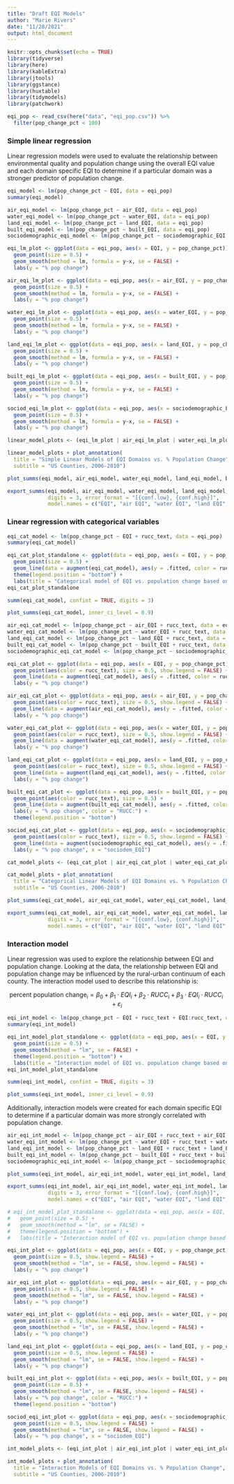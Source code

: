 ```yaml
---
title: "Draft EQI Models"
author: "Marie Rivers"
date: "11/28/2021"
output: html_document
---
```


```r
knitr::opts_chunk$set(echo = TRUE)
library(tidyverse)
library(here)
library(kableExtra)
library(jtools)
library(ggstance)
library(huxtable)
library(tidymodels)
library(patchwork)
```

```r
eqi_pop <- read_csv(here("data", "eqi_pop.csv")) %>%
  filter(pop_change_pct < 100)
```

### Simple linear regression  

Linear regression models were used to evaluate the relationship between environmental quality and population change using the overall EQI value and each domain specific EQI to determine if a particular domain was a stronger predictor of population change.

```r
eqi_model <- lm(pop_change_pct ~ EQI, data = eqi_pop)
summary(eqi_model)
```

```r
air_eqi_model <- lm(pop_change_pct ~ air_EQI, data = eqi_pop)
water_eqi_model <- lm(pop_change_pct ~ water_EQI, data = eqi_pop)
land_eqi_model <- lm(pop_change_pct ~ land_EQI, data = eqi_pop)
built_eqi_model <- lm(pop_change_pct ~ built_EQI, data = eqi_pop)
sociodemographic_eqi_model <- lm(pop_change_pct ~ sociodemographic_EQI, data = eqi_pop)
```

```r
eqi_lm_plot <- ggplot(data = eqi_pop, aes(x = EQI, y = pop_change_pct)) + 
  geom_point(size = 0.5) + 
  geom_smooth(method = lm, formula = y~x, se = FALSE) +
  labs(y = "% pop change")

air_eqi_lm_plot <- ggplot(data = eqi_pop, aes(x = air_EQI, y = pop_change_pct)) + 
  geom_point(size = 0.5) + 
  geom_smooth(method = lm, formula = y~x, se = FALSE) +
  labs(y = "% pop change")

water_eqi_lm_plot <- ggplot(data = eqi_pop, aes(x = water_EQI, y = pop_change_pct)) + 
  geom_point(size = 0.5) + 
  geom_smooth(method = lm, formula = y~x, se = FALSE) +
  labs(y = "% pop change")

land_eqi_lm_plot <- ggplot(data = eqi_pop, aes(x = land_EQI, y = pop_change_pct)) + 
  geom_point(size = 0.5) + 
  geom_smooth(method = lm, formula = y~x, se = FALSE) +
  labs(y = "% pop change")

built_eqi_lm_plot <- ggplot(data = eqi_pop, aes(x = built_EQI, y = pop_change_pct)) + 
  geom_point(size = 0.5) + 
  geom_smooth(method = lm, formula = y~x, se = FALSE) +
  labs(y = "% pop change")

sociod_eqi_lm_plot <- ggplot(data = eqi_pop, aes(x = sociodemographic_EQI, y = pop_change_pct)) + 
  geom_point(size = 0.5) + 
  geom_smooth(method = lm, formula = y~x, se = FALSE) +
  labs(y = "% pop change")
```

```r
linear_model_plots <- (eqi_lm_plot | air_eqi_lm_plot | water_eqi_lm_plot) / (land_eqi_lm_plot | built_eqi_lm_plot | sociod_eqi_lm_plot )

linear_model_plots + plot_annotation(
  title = "Simple Linear Models of EQI Domains vs. % Population Change",
  subtitle = "US Counties, 2006-2010")
```

```r
plot_summs(eqi_model, air_eqi_model, water_eqi_model, land_eqi_model, built_eqi_model, sociodemographic_eqi_model, inner_ci_level = 0.9, model.names = c("EQI", "air EQI", "water EQI", "land EQI", "built EQI", "sociodem EQI"))
```

```r
export_summs(eqi_model, air_eqi_model, water_eqi_model, land_eqi_model, built_eqi_model, sociodemographic_eqi_model, 
             digits = 3, error_format = "[{conf.low}, {conf.high}]", 
             model.names = c("EQI", "air EQI", "water EQI", "land EQI", "built EQI", "sociodem EQI"))
```

### Linear regression with categorical variables

```r
eqi_cat_model <- lm(pop_change_pct ~ EQI + rucc_text, data = eqi_pop)
summary(eqi_cat_model)
```

```r
eqi_cat_plot_standalone <- ggplot(data = eqi_pop, aes(x = EQI, y = pop_change_pct, color = rucc_text)) +
  geom_point(size = 0.5) + 
  geom_line(data = augment(eqi_cat_model), aes(y = .fitted, color = rucc_text)) +
  theme(legend.position = "bottom") + 
  labs(title = "Categorical model of EQI vs. population change based on RUCC", y = "% population change", color = "rural-urban continual category:")
eqi_cat_plot_standalone
```

```r
summ(eqi_cat_model, confint = TRUE, digits = 3)
```

```r
plot_summs(eqi_cat_model, inner_ci_level = 0.9)
```

```r
air_eqi_cat_model <- lm(pop_change_pct ~ air_EQI + rucc_text, data = eqi_pop)
water_eqi_cat_model <- lm(pop_change_pct ~ water_EQI + rucc_text, data = eqi_pop)
land_eqi_cat_model <- lm(pop_change_pct ~ land_EQI + rucc_text, data = eqi_pop)
built_eqi_cat_model <- lm(pop_change_pct ~ built_EQI + rucc_text, data = eqi_pop)
sociodemographic_eqi_cat_model <- lm(pop_change_pct ~ sociodemographic_EQI + rucc_text, data = eqi_pop)
```

```r
eqi_cat_plot <- ggplot(data = eqi_pop, aes(x = EQI, y = pop_change_pct)) + 
  geom_point(aes(color = rucc_text), size = 0.5, show.legend = FALSE) + 
  geom_line(data = augment(eqi_cat_model), aes(y = .fitted, color = rucc_text), show.legend = FALSE) +
  labs(y = "% pop change")

air_eqi_cat_plot <- ggplot(data = eqi_pop, aes(x = air_EQI, y = pop_change_pct)) + 
  geom_point(aes(color = rucc_text), size = 0.5, show.legend = FALSE) + 
  geom_line(data = augment(air_eqi_cat_model), aes(y = .fitted, color = rucc_text), show.legend = FALSE) +
  labs(y = "% pop change")

water_eqi_cat_plot <- ggplot(data = eqi_pop, aes(x = water_EQI, y = pop_change_pct)) + 
  geom_point(aes(color = rucc_text), size = 0.5, show.legend = FALSE) + 
  geom_line(data = augment(water_eqi_cat_model), aes(y = .fitted, color = rucc_text), show.legend = FALSE) +
  labs(y = "% pop change")

land_eqi_cat_plot <- ggplot(data = eqi_pop, aes(x = land_EQI, y = pop_change_pct)) + 
  geom_point(aes(color = rucc_text), size = 0.5, show.legend = FALSE) + 
  geom_line(data = augment(land_eqi_cat_model), aes(y = .fitted, color = rucc_text), show.legend = FALSE) +
  labs(y = "% pop change")

built_eqi_cat_plot <- ggplot(data = eqi_pop, aes(x = built_EQI, y = pop_change_pct)) + 
  geom_point(aes(color = rucc_text), size = 0.5) + 
  geom_line(data = augment(built_eqi_cat_model), aes(y = .fitted, color = rucc_text), show.legend = FALSE) +
  labs(y = "% pop change", color = "RUCC:") +
  theme(legend.position = "bottom")

sociod_eqi_cat_plot <- ggplot(data = eqi_pop, aes(x = sociodemographic_EQI, y = pop_change_pct)) + 
  geom_point(aes(color = rucc_text), size = 0.5, show.legend = FALSE) + 
  geom_line(data = augment(sociodemographic_eqi_cat_model), aes(y = .fitted, color = rucc_text), show.legend = FALSE) +
  labs(y = "% pop change", x = "sociodem_EQI")
```

```r
cat_model_plots <- (eqi_cat_plot | air_eqi_cat_plot | water_eqi_cat_plot) / (land_eqi_cat_plot | built_eqi_cat_plot| sociod_eqi_cat_plot )

cat_model_plots + plot_annotation(
  title = "Categorical Linear Models of EQI Domains vs. % Population Change",
  subtitle = "US Counties, 2006-2010")
```

```r
plot_summs(eqi_cat_model, air_eqi_cat_model, water_eqi_cat_model, land_eqi_cat_model, built_eqi_cat_model, sociodemographic_eqi_cat_model, inner_ci_level = 0.9, model.names = c("EQI", "air EQI", "water EQI", "land EQI", "built EQI", "sociodem EQI"))
```

```r
export_summs(eqi_cat_model, air_eqi_cat_model, water_eqi_cat_model, land_eqi_cat_model, built_eqi_cat_model, sociodemographic_eqi_cat_model, 
             digits = 3, error_format = "[{conf.low}, {conf.high}]", 
             model.names = c("EQI", "air EQI", "water EQI", "land EQI", "built EQI", "sociodem EQI"))
```

### Interaction model  

Linear regression was used to explore the relationship between EQI and population change. Looking at the data, the relationship between EQI and population change may be influenced by the rural-urban continuum of each county. The interaction model used to describe this relationship is:

$$\text{percent population change}_i=\beta_{0}+\beta_{1} \cdot EQI_i + \beta_{2} \cdot RUCC_i + \beta_{3} \cdot EQI_i \cdot RUCC_i + \varepsilon_i$$

```r
eqi_int_model <- lm(pop_change_pct ~ EQI + rucc_text + EQI:rucc_text, data = eqi_pop)
summary(eqi_int_model)
```

```r
eqi_int_model_plot_standalone <- ggplot(data = eqi_pop, aes(x = EQI, y = pop_change_pct, color = rucc_text)) +
  geom_point(size = 0.5) + 
  geom_smooth(method = "lm", se = FALSE) +
  theme(legend.position = "bottom") + 
  labs(title = "Interaction model of EQI vs. population change based on RUCC", y = "% population change", color = "rural-urban continual category:")
eqi_int_model_plot_standalone
```

```r
summ(eqi_int_model, confint = TRUE, digits = 3)
```

```r
plot_summs(eqi_int_model, inner_ci_level = 0.9)
```

Additionally, interaction models were created for each domain specific EQI to determine if a particular domain was more strongly correlated with population change.

```r
air_eqi_int_model <- lm(pop_change_pct ~ air_EQI + rucc_text + air_EQI:rucc_text, data = eqi_pop)
water_eqi_int_model <- lm(pop_change_pct ~ water_EQI + rucc_text + water_EQI:rucc_text, data = eqi_pop)
land_eqi_int_model <- lm(pop_change_pct ~ land_EQI + rucc_text + land_EQI:rucc_text, data = eqi_pop)
built_eqi_int_model <- lm(pop_change_pct ~ built_EQI + rucc_text + built_EQI:rucc_text, data = eqi_pop)
sociodemographic_eqi_int_model <- lm(pop_change_pct ~ sociodemographic_EQI + rucc_text + sociodemographic_EQI:rucc_text, data = eqi_pop)
```

```r
plot_summs(eqi_int_model, air_eqi_int_model, water_eqi_int_model, land_eqi_int_model, built_eqi_int_model, sociodemographic_eqi_int_model, inner_ci_level = 0.9, model.names = c("EQI", "air EQI", "water EQI", "land EQI", "built EQI", "sociodem EQI"))
```

```r
export_summs(eqi_int_model, air_eqi_int_model, water_eqi_int_model, land_eqi_int_model, built_eqi_int_model, sociodemographic_eqi_int_model, 
             digits = 3, error_format = "[{conf.low}, {conf.high}]", 
             model.names = c("EQI", "air EQI", "water EQI", "land EQI", "built EQI", "sociodem EQI"))
```
```r
# eqi_int_model_plot_standalone <- ggplot(data = eqi_pop, aes(x = EQI, y = pop_change_pct, color = rucc_text)) +
#   geom_point(size = 0.5) + 
#   geom_smooth(method = "lm", se = FALSE) +
#   theme(legend.position = "bottom") + 
#   labs(title = "Interaction model of EQI vs. population change based on RUCC", y = "% population change", color = "rural-urban continual category:")

eqi_int_plot <- ggplot(data = eqi_pop, aes(x = EQI, y = pop_change_pct, color = rucc_text)) + 
  geom_point(size = 0.5, show.legend = FALSE) + 
  geom_smooth(method = "lm", se = FALSE, show.legend = FALSE) +
  labs(y = "% pop change")

air_eqi_int_plot <- ggplot(data = eqi_pop, aes(x = air_EQI, y = pop_change_pct, color = rucc_text)) + 
  geom_point(size = 0.5, show.legend = FALSE) +  
  geom_smooth(method = "lm", se = FALSE, show.legend = FALSE) +
  labs(y = "% pop change")

water_eqi_int_plot <- ggplot(data = eqi_pop, aes(x = water_EQI, y = pop_change_pct, color = rucc_text)) + 
  geom_point(size = 0.5, show.legend = FALSE) + 
  geom_smooth(method = "lm", se = FALSE, show.legend = FALSE) +
  labs(y = "% pop change")

land_eqi_int_plot <- ggplot(data = eqi_pop, aes(x = land_EQI, y = pop_change_pct, color = rucc_text)) + 
  geom_point(size = 0.5, show.legend = FALSE) + 
  geom_smooth(method = "lm", se = FALSE, show.legend = FALSE) +
  labs(y = "% pop change")

built_eqi_int_plot <- ggplot(data = eqi_pop, aes(x = built_EQI, y = pop_change_pct, color = rucc_text)) + 
  geom_point(size = 0.5) + 
  geom_smooth(method = "lm", se = FALSE, show.legend = FALSE) +
  labs(y = "% pop change", color = "RUCC:") +
  theme(legend.position = "bottom")

sociod_eqi_int_plot <- ggplot(data = eqi_pop, aes(x = sociodemographic_EQI, y = pop_change_pct, color = rucc_text)) + 
  geom_point(size = 0.5, show.legend = FALSE) +  
  geom_smooth(method = "lm", se = FALSE, show.legend = FALSE) +
  labs(y = "% pop change", x = "sociodem_EQI")
```

```r
int_model_plots <- (eqi_int_plot | air_eqi_int_plot | water_eqi_int_plot) / (land_eqi_int_plot | built_eqi_int_plot| sociod_eqi_int_plot )

int_model_plots + plot_annotation(
  title = "Interaction Models of EQI Domains vs. % Population Change",
  subtitle = "US Counties, 2006-2010")
```
